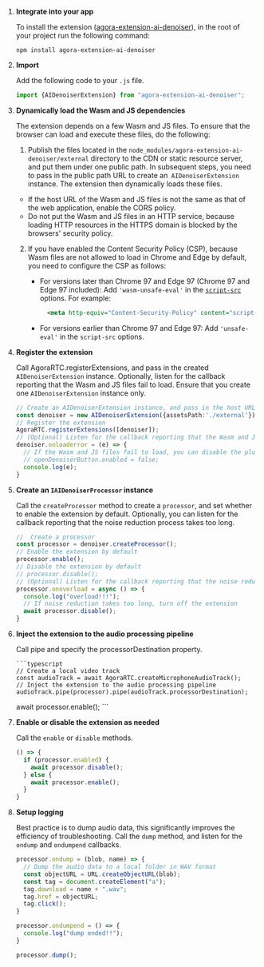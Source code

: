 <PlatformWrapper platform="web">

1. **Integrate <Vg k="RTEE_NS" /> into your app**

    To install the  <Vg k="RTEE_NS" /> extension ([agora-extension-ai-denoiser](https://www.npmjs.com/package/agora-extension-ai-denoiser)), in the root of your project run the following command:

      `npm install agora-extension-ai-denoiser`


1. **Import  <Vg k="RTEE_NS" />**

    Add the following code to your `.js` file.

      ```javascript
      import {AIDenoiserExtension} from "agora-extension-ai-denoiser";
      ```

3. **Dynamically load the Wasm and JS dependencies**

    The <Vg k="RTEE_NS" /> extension depends on a few Wasm and JS files. To ensure that the browser can load and execute these files, do the following:

    1. Publish the files located in the `node_modules/agora-extension-ai-denoiser/external` directory to the CDN or static resource server, and put them under one public path. In subsequent steps, you need to pass in the public path URL to create an` AIDenoiserExtension` instance. The extension then dynamically loads these files.
   <div class="alert note"><ul><li>If the host URL of the Wasm and JS files is not the same as that of the web application, enable the CORS policy.</li><li>Do not put the Wasm and JS files in an HTTP service, because loading HTTP resources in the HTTPS domain is blocked by the browsers' security policy.</li></ul></div>

    2. If you have enabled the Content Security Policy (CSP), because Wasm files are not allowed to load in Chrome and Edge by default, you need to configure the CSP as follows:

        - For versions later than Chrome 97 and Edge 97 (Chrome 97 and Edge 97 included): Add `'wasm-unsafe-eval'` in the [`script-src`](https://developer.mozilla.org/en-US/docs/Web/HTTP/Headers/Content-Security-Policy/script-src) options. For example:
           ``` xml
             <meta http-equiv="Content-Security-Policy" content="script-src 'self' 'wasm-unsafe-eval'">
             ```

        - For versions earlier than Chrome 97 and Edge 97: Add `'unsafe-eval'` in the `script-src` options.

4. **Register the <Vg k="RTEE_NS" /> extension**

    Call <Link to= "{{global.API_REF_WEB_ROOT}}/interfaces/iagorartc.html#registerextensions">AgoraRTC.registerExtensions</Link>, and pass in the created `AIDenoiserExtension` instance. Optionally, listen for the callback reporting that the Wasm and JS files fail to load.
    Ensure that you create one <code>AIDenoiserExtension</code> instance only.

   ```typescript
   // Create an AIDenoiserExtension instance, and pass in the host URL of the Wasm and JS files
   const denoiser = new AIDenoiserExtension({assetsPath:'./external'});
   // Register the extension
   AgoraRTC.registerExtensions([denoiser]);
   // (Optional) Listen for the callback reporting that the Wasm and JS files fail to load
   denoiser.onloaderror = (e) => {
     // If the Wasm and JS files fail to load, you can disable the plugin, for example:
     // openDenoiserButton.enabled = false;
     console.log(e);
   }
   ```
5. **Create an `IAIDenoiserProcessor` instance**


    Call the `createProcessor` method to create a `processor`, and set whether to enable the extension by default. Optionally, you can listen for the callback reporting that the noise reduction process takes too long.

   ```typescript
   //  Create a processor
   const processor = denoiser.createProcessor();
   // Enable the extension by default
   processor.enable();
   // Disable the extension by default
   // processor.disable();
   // (Optional) Listen for the callback reporting that the noise reduction process takes too long
   processor.onoverload = async () => {
     console.log("overload!!!");
     // If noise reduction takes too long, turn off the extension
     await processor.disable();
   }
   ```

6. **Inject the extension to the audio processing pipeline**

    Call <Link to="{{global.API_REF_WEB_ROOT}}/interfaces/imicrophoneaudiotrack.html#pipe">pipe</Link> and specify the <Link to="{{global.API_REF_WEB_ROOT}}/interfaces/imicrophoneaudiotrack.html#processordestination">processorDestination</Link> property.

       ```typescript
       // Create a local video track
       const audioTrack = await AgoraRTC.createMicrophoneAudioTrack();
       // Inject the extension to the audio processing pipeline
       audioTrack.pipe(processor).pipe(audioTrack.processorDestination);
    await processor.enable();
       ```

7. **Enable or disable the extension as needed**

    Call the `enable` or `disable` methods.

      ```typescript
      () => {
        if (processor.enabled) {
          await processor.disable();
        } else {
          await processor.enable();
        }
      }
      ```

8. **Setup logging**

    Best practice is to dump audio data, this significantly improves the efficiency of troubleshooting.  Call the `dump` method, and listen for the `ondump` and `ondumpend` callbacks.

   ```typescript
   processor.ondump = (blob, name) => {
     // Dump the audio data to a local folder in WAV format
     const objectURL = URL.createObjectURL(blob);
     const tag = document.createElement("a");
     tag.download = name + ".wav";
     tag.href = objectURL;
     tag.click();
   }

   processor.ondumpend = () => {
     console.log("dump ended!!");
   }

   processor.dump();
   ```

</PlatformWrapper>
